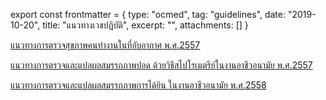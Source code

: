 ﻿export const frontmatter = {
	type: "ocmed",
	tag: "guidelines",
	date: "2019-10-20",
	title: "แนวทางเวชปฏิบัติ",
	excerpt: "",
	attachments: []
}

[แนวทางการตรวจสุขภาพคนทํางานในที่อับอากาศ พ.ศ.2557](/ocmed/guidelines/book_confined.pdf)

[แนวทางการตรวจและแปลผลสมรรถภาพปอด ด้วยวิธีสไปโรเมตรีย์ในงานอาชีวอนามัย พ.ศ.2557](/ocmed/guidelines/book_spirometry.pdf)

[แนวทางการตรวจและแปลผลสมรรถภาพการได้ยิน ในงานอาชีวอนามัย พ.ศ.2558](/ocmed/guidelines/book_audiometry.pdf)
